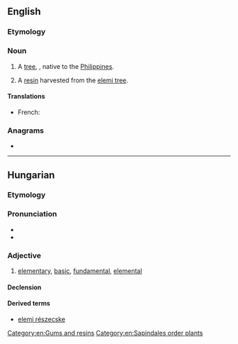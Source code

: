 ==English==
{{rfi|en}}
{{wikipedia}}

===Etymology===
{{rfe|lang=en}}

===Noun===
{{en-noun|~}}

# A [[tree]], {{taxlink|Canarium luzonicum|species|noshow=1}}, native to the [[Philippines]].
# {{lb|en|uncountable}} A [[resin]] harvested from the [[elemi tree]].

====Translations====
{{trans-top|elemi}}
* French: {{t+|fr|élémi}}
{{trans-mid}}
{{trans-bottom}}

===Anagrams===
* {{anagrams|en|Emile}}

[[Category:en:Gums and resins]]
[[Category:en:Sapindales order plants]]

----

==Hungarian==

===Etymology===
{{hu-suffix|elem|i|pos=adj}}

===Pronunciation===
* {{hu-IPA}}
* {{hyphenation|ele|mi|lang=hu}}

===Adjective===
{{hu-adj|bb}}

# [[elementary]], [[basic]], [[fundamental]], [[elemental]]

====Declension====
{{hu-infl-nom|elemie|e|-}}

====Derived terms====
* [[elemi részecske]]